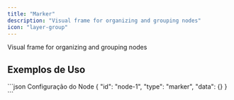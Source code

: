 ```yaml
---
title: "Marker"
description: "Visual frame for organizing and grouping nodes"
icon: "layer-group"
---
```


<Card title="O que faz?" icon="lightbulb" iconType="duotone">
  Visual frame for organizing and grouping nodes
</Card>


## Exemplos de Uso

<Tabs>
  <Tab title="Exemplo Básico">
    
  </Tab>
</Tabs>

<CodeGroup>
```json Configuração do Node
{
  "id": "node-1",
  "type": "marker",
  "data": {}
}
```
</CodeGroup>
